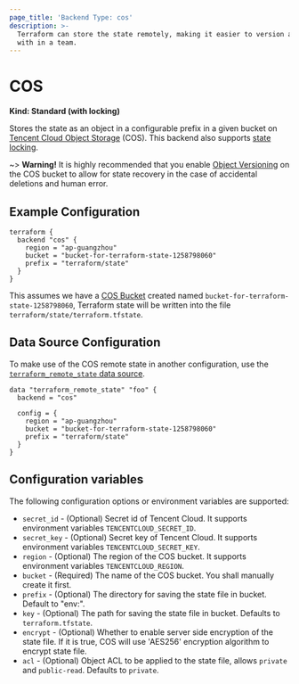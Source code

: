```yaml
---
page_title: 'Backend Type: cos'
description: >-
  Terraform can store the state remotely, making it easier to version and work
  with in a team.
---
```


# COS

**Kind: Standard (with locking)**

Stores the state as an object in a configurable prefix in a given bucket on [Tencent Cloud Object Storage](https://intl.cloud.tencent.com/product/cos) (COS).
This backend also supports [state locking](/language/state/locking).

~> **Warning!** It is highly recommended that you enable [Object Versioning](https://intl.cloud.tencent.com/document/product/436/19883)
on the COS bucket to allow for state recovery in the case of accidental deletions and human error.

## Example Configuration

```hcl
terraform {
  backend "cos" {
    region = "ap-guangzhou"
    bucket = "bucket-for-terraform-state-1258798060"
    prefix = "terraform/state"
  }
}
```

This assumes we have a [COS Bucket](https://registry.terraform.io/providers/tencentcloudstack/tencentcloud/latest/docs/resources/cos_bucket) created named `bucket-for-terraform-state-1258798060`,
Terraform state will be written into the file `terraform/state/terraform.tfstate`.

## Data Source Configuration

To make use of the COS remote state in another configuration, use the [`terraform_remote_state` data source](/language/state/remote-state-data).

```hcl
data "terraform_remote_state" "foo" {
  backend = "cos"

  config = {
    region = "ap-guangzhou"
    bucket = "bucket-for-terraform-state-1258798060"
    prefix = "terraform/state"
  }
}
```

## Configuration variables

The following configuration options or environment variables are supported:

- `secret_id` - (Optional) Secret id of Tencent Cloud. It supports environment variables `TENCENTCLOUD_SECRET_ID`.
- `secret_key` - (Optional) Secret key of Tencent Cloud. It supports environment variables `TENCENTCLOUD_SECRET_KEY`.
- `region` - (Optional) The region of the COS bucket. It supports environment variables `TENCENTCLOUD_REGION`.
- `bucket` - (Required) The name of the COS bucket. You shall manually create it first.
- `prefix` - (Optional) The directory for saving the state file in bucket. Default to "env:".
- `key` - (Optional) The path for saving the state file in bucket. Defaults to `terraform.tfstate`.
- `encrypt` - (Optional) Whether to enable server side encryption of the state file. If it is true, COS will use 'AES256' encryption algorithm to encrypt state file.
- `acl` - (Optional) Object ACL to be applied to the state file, allows `private` and `public-read`. Defaults to `private`.
